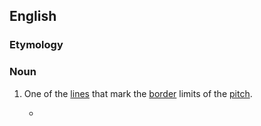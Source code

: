 {{also|touch line}}
==English==

===Etymology===
{{compound|en|touch|line}}

===Noun===
{{en-noun}}

# {{lb|en|sports}} One of the [[line]]s that mark the [[border]] limits of the [[pitch]].
#* {{quote-journal
|date=April 21, 2012
|author=Jonathan Jurejko
|title=Newcastle 3-0 Stoke
|work=BBC Sport
|url=http://www.bbc.co.uk/sport/0/football/17711736
|page=
|passage=French winger Hatem Ben Arfa has also taken plenty of plaudits recently and he was the architect of the opening goal with some superb trickery on the left '''touchline'''.}}